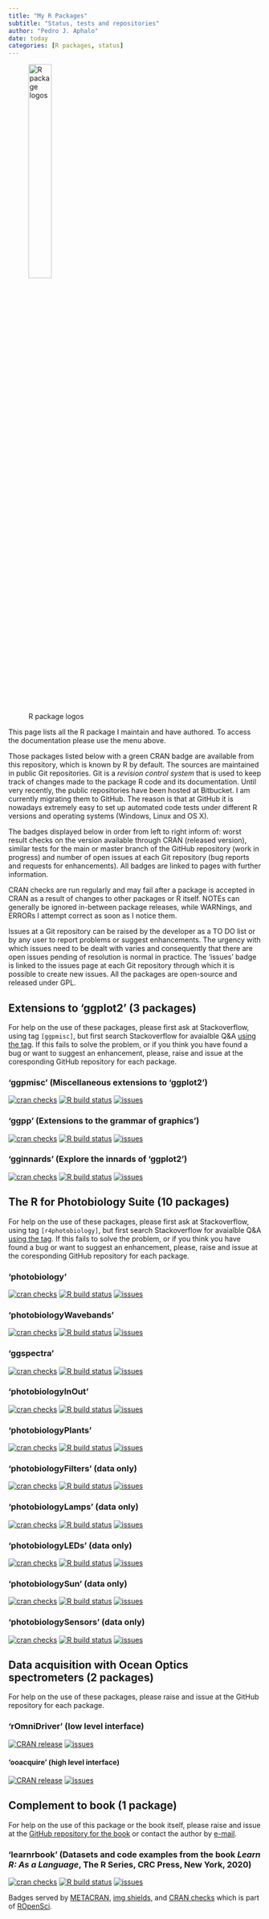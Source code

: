 ```yaml
---
title: "My R Packages"
subtitle: "Status, tests and repositories"
author: "Pedro J. Aphalo"
date: today
categories: [R packages, status]
---
```


![R package logos](four-pkg-logos-01.png){fig-align="left" width="33%"}

This page lists all the R package I maintain and have authored. To access the documentation please use the menu above.

Those packages listed below with a green CRAN badge are available from this repository, which is known by R by default. The sources are maintained in public Git repositories. Git is a *revision control system* that is used to keep track of changes made to the package R code and its documentation. Until very recently, the public repositories have been hosted at Bitbucket. I am currently migrating them to GitHub. The reason is that at GitHub it is nowadays extremely easy to set up automated code tests under different R versions and operating systems (Windows, Linux and OS X).

The badges displayed below in order from left to right inform of: worst result checks on the version available through CRAN (released version), similar tests for the main or master branch of the GitHub repository (work in progress) and number of open issues at each Git repository (bug reports and requests for enhancements). All badges are linked to pages with further information.

CRAN checks are run regularly and may fail after a package is accepted in CRAN as a result of changes to other packages or R itself. NOTEs can generally be ignored in-between package releases, while WARNings, and ERRORs I attempt correct as soon as I notice them.

Issues at a Git repository can be raised by the developer as a TO DO list or by any user to report problems or suggest enhancements. The urgency with which issues need to be dealt with varies and consequently that there are open issues pending of resolution is normal in practice. The 'issues' badge is linked to the issues page at each Git repository through which it is possible to create new issues. All the packages are open-source and released under GPL.

## Extensions to 'ggplot2' (3 packages)

For help on the use of these packages, please first ask at Stackoverflow, using tag `[ggpmisc]`, but first search Stackoverflow for avaialble Q&A [using the tag](https://stackoverflow.com/questions/tagged/ggpmisc). If this fails to solve the problem, or if you think you have found a bug or want to suggest an enhancement, please, raise and issue at the coresponding GitHub repository for each package.

### 'ggpmisc' (Miscellaneous extensions to 'ggplot2')

[![cran checks](https://badges.cranchecks.info/worst/ggpmisc.svg)](https://cran.r-project.org/web/checks/check_results_ggpmisc.html) [![R build status](https://github.com/aphalo/ggpmisc/workflows/R-CMD-check/badge.svg)](https://github.com/aphalo/ggpmisc/actions) [![issues](https://img.shields.io/github/issues/aphalo/ggpmisc.svg)](https://github.com/aphalo/ggpmisc/issues)

### 'ggpp' (Extensions to the grammar of graphics')

[![cran checks](https://badges.cranchecks.info/worst/ggpp.svg)](https://cran.r-project.org/web/checks/check_results_ggpp.html) [![R build status](https://github.com/aphalo/ggpp/workflows/R-CMD-check/badge.svg)](https://github.com/aphalo/ggpp/actions) [![issues](https://img.shields.io/github/issues/aphalo/ggpp.svg)](https://github.com/aphalo/ggpp/issues)

### 'gginnards' (Explore the innards of 'ggplot2')

[![cran checks](https://badges.cranchecks.info/worst/gginnards.svg)](https://cran.r-project.org/web/checks/check_results_gginnards.html) [![R build status](https://github.com/aphalo/gginnards/workflows/R-CMD-check/badge.svg)](https://github.com/aphalo/gginnards/actions) [![issues](https://img.shields.io/github/issues/aphalo/gginnards.svg)](https://github.com/aphalo/gginnards/issues)

## The R for Photobiology Suite (10 packages)

For help on the use of these packages, please first ask at Stackoverflow, using tag `[r4photobiology]`, but first search Stackoverflow for avaialble Q&A [using the tag](https://stackoverflow.com/questions/tagged/r4photobiology). If this fails to solve the problem, or if you think you have found a bug or want to suggest an enhancement, please, raise and issue at the coresponding GitHub repository for each package.

### 'photobiology'

[![cran checks](https://badges.cranchecks.info/worst/photobiology.svg)](https://cran.r-project.org/web/checks/check_results_photobiology.html) [![R build status](https://github.com/aphalo/photobiology/workflows/R-CMD-check/badge.svg)](https://github.com/aphalo/photobiology/actions) [![issues](https://img.shields.io/github/issues/aphalo/photobiology.svg)](https://github.com/aphalo/photobiology/issues)

### 'photobiologyWavebands'

[![cran checks](https://badges.cranchecks.info/worst/photobiologyWavebands.svg)](https://cran.r-project.org/web/checks/check_results_photobiology.html) [![R build status](https://github.com/aphalo/photobiologyWavebands/workflows/R-CMD-check/badge.svg)](https://github.com/aphalo/photobiologyWavebands/actions) [![issues](https://img.shields.io/github/issues/aphalo/photobiologyWavebands.svg)](https://github.com/aphalo/photobiologyWavebands/issues)

### 'ggspectra'

[![cran checks](https://badges.cranchecks.info/worst/ggspectra.svg)](https://cran.r-project.org/web/checks/check_results_photobiology.html) [![R build status](https://github.com/aphalo/ggspectra/workflows/R-CMD-check/badge.svg)](https://github.com/aphalo/ggspectra/actions) [![issues](https://img.shields.io/github/issues/aphalo/ggspectra.svg)](https://github.com/aphalo/ggspectra/issues)

### 'photobiologyInOut'

[![cran checks](https://badges.cranchecks.info/worst/photobiologyInOut.svg)](https://cran.r-project.org/web/checks/check_results_photobiology.html) [![R build status](https://github.com/aphalo/photobiologyInOut/workflows/R-CMD-check/badge.svg)](https://github.com/aphalo/photobiologyInOut/actions) [![issues](https://img.shields.io/github/issues/aphalo/photobiologyInOut.svg)](https://github.com/aphalo/photobiologyInOut/issues)

### 'photobiologyPlants'

[![cran checks](https://badges.cranchecks.info/worst/photobiologyPlants.svg)](https://cran.r-project.org/web/checks/check_results_photobiology.html) [![R build status](https://github.com/aphalo/photobiologyPlants/workflows/R-CMD-check/badge.svg)](https://github.com/aphalo/photobiologyPlants/actions) [![issues](https://img.shields.io/github/issues/aphalo/photobiologyPlants.svg)](https://github.com/aphalo/photobiologyPlants/issues)

### 'photobiologyFilters' (data only)

[![cran checks](https://badges.cranchecks.info/worst/photobiologyFilters.svg)](https://cran.r-project.org/web/checks/check_results_photobiology.html) [![R build status](https://github.com/aphalo/photobiologyFilters/workflows/R-CMD-check/badge.svg)](https://github.com/aphalo/photobiologyFilters/actions) [![issues](https://img.shields.io/github/issues/aphalo/photobiologyFilters.svg)](https://github.com/aphalo/photobiologyFilters/issues)

### 'photobiologyLamps' (data only)

[![cran checks](https://badges.cranchecks.info/worst/photobiologyLamps.svg)](https://cran.r-project.org/web/checks/check_results_photobiology.html) [![R build status](https://github.com/aphalo/photobiologyLamps/workflows/R-CMD-check/badge.svg)](https://github.com/aphalo/photobiologyLamps/actions) [![issues](https://img.shields.io/github/issues/aphalo/photobiologyLamps.svg)](https://github.com/aphalo/photobiologyLamps/issues)

### 'photobiologyLEDs' (data only)

[![cran checks](https://badges.cranchecks.info/worst/photobiologyLEDs.svg)](https://cran.r-project.org/web/checks/check_results_photobiology.html) [![R build status](https://github.com/aphalo/photobiologyLEDs/workflows/R-CMD-check/badge.svg)](https://github.com/aphalo/photobiologyLEDs/actions) [![issues](https://img.shields.io/github/issues/aphalo/photobiologyLEDs.svg)](https://github.com/aphalo/photobiologyLEDs/issues)

### 'photobiologySun' (data only)

[![cran checks](https://badges.cranchecks.info/worst/photobiologySun.svg)](https://cran.r-project.org/web/checks/check_results_photobiology.html) [![R build status](https://github.com/aphalo/photobiologySun/workflows/R-CMD-check/badge.svg)](https://github.com/aphalo/photobiologySun/actions) [![issues](https://img.shields.io/github/issues/aphalo/photobiologySun.svg)](https://github.com/aphalo/photobiologySun/issues)

### 'photobiologySensors' (data only)

[![cran checks](https://badges.cranchecks.info/worst/photobiologySensors.svg)](https://cran.r-project.org/web/checks/check_results_photobiology.html) [![R build status](https://github.com/aphalo/photobiologySensors/workflows/R-CMD-check/badge.svg)](https://github.com/aphalo/photobiologySensors/actions) [![issues](https://img.shields.io/github/issues/aphalo/photobiologySensors.svg)](https://github.com/aphalo/photobiologySensors/issues)

## Data acquisition with Ocean Optics spectrometers (2 packages)

For help on the use of these packages, please raise and issue at the GitHub repository for each package.

### 'rOmniDriver' (low level interface)

[![CRAN release](https://www.r-pkg.org/badges/version-last-release/rOmniDriver)](https://cran.r-project.org/package=rOmniDriver) [![issues](https://img.shields.io/github/issues/aphalo/rOmnidriver.svg)](https://github.com/aphalo/rOmnidriver/issues)

#### 'ooacquire' (high level interface)

[![CRAN release](https://www.r-pkg.org/badges/version-last-release/ooacquire)](https://cran.r-project.org/package=ooacquire) [![issues](https://img.shields.io/github/issues/aphalo/ooacquire.svg)](https://github.com/aphalo/ooacquire/issues)

## Complement to book (1 package)

For help on the use of this package or the book itself, please raise and issue at the [GitHub repository for the book](https://github.com/aphalo/learnr-book-crc) or contact the author by [e-mail](mailto:pedro.aphalo@helsinki.fi).

### 'learnrbook' (Datasets and code examples from the book *Learn R: As a Language*, The R Series, CRC Press, New York, 2020)

[![cran checks](https://badges.cranchecks.info/worst/learnrbook.svg)](https://cran.r-project.org/web/checks/check_results_earnrbook.html) [![R build status](https://github.com/aphalo/learnrbook-pkg/workflows/R-CMD-check/badge.svg)](https://github.com/aphalo/learnrbook-pkg/actions) [![issues](https://img.shields.io/github/issues/aphalo/learnrbook-pkg.svg)](https://github.com/aphalo/learnrbook-pkg/issues)

Badges served by [METACRAN](https://www.r-pkg.org/), [img shields](https://img.shields.io/)</a>, and [CRAN checks](https://cranchecks.info/) which is part of [ROpenSci](https://ropensci.org/).
